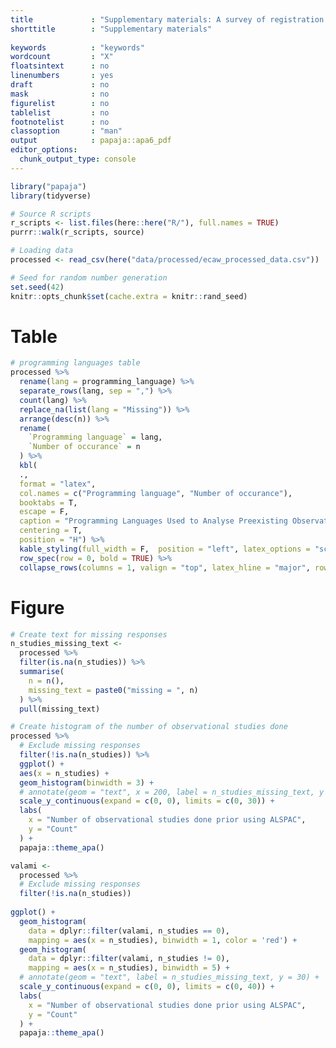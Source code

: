 ```yaml
---
title             : "Supplementary materials: A survey of registration practices among observational researchers using preexisting datasets"
shorttitle        : "Supplementary materials"
  
keywords          : "keywords"
wordcount         : "X"
floatsintext      : no
linenumbers       : yes
draft             : no
mask              : no
figurelist        : no
tablelist         : no
footnotelist      : no
classoption       : "man"
output            : papaja::apa6_pdf
editor_options: 
  chunk_output_type: console
---
```


```r
library("papaja")
library(tidyverse)

# Source R scripts
r_scripts <- list.files(here::here("R/"), full.names = TRUE)
purrr::walk(r_scripts, source)

# Loading data
processed <- read_csv(here("data/processed/ecaw_processed_data.csv"))
```

```r
# Seed for random number generation
set.seed(42)
knitr::opts_chunk$set(cache.extra = knitr::rand_seed)
```

# Table 

```r
# programming languages table
processed %>% 
  rename(lang = programming_language) %>% 
  separate_rows(lang, sep = ",") %>% 
  count(lang) %>% 
  replace_na(list(lang = "Missing")) %>% 
  arrange(desc(n)) %>% 
  rename(
    `Programming language` = lang,
    `Number of occurance` = n
  ) %>% 
  kbl(
  .,
  format = "latex",
  col.names = c("Programming language", "Number of occurance"),
  booktabs = T,
  escape = F,
  caption = "Programming Languages Used to Analyse Preexisting Observational Data",
  centering = T,
  position = "H") %>%
  kable_styling(full_width = F,  position = "left", latex_options = "scale_down") %>%
  row_spec(row = 0, bold = TRUE) %>%
  collapse_rows(columns = 1, valign = "top", latex_hline = "major", row_group_label_position = "identity")
```

# Figure

```r
# Create text for missing responses
n_studies_missing_text <- 
  processed %>% 
  filter(is.na(n_studies)) %>% 
  summarise(
    n = n(),
    missing_text = paste0("missing = ", n)
  ) %>% 
  pull(missing_text)

# Create histogram of the number of observational studies done
processed %>% 
  # Exclude missing responses
  filter(!is.na(n_studies)) %>% 
  ggplot() +
  aes(x = n_studies) +
  geom_histogram(binwidth = 3) +
  # annotate(geom = "text", x = 200, label = n_studies_missing_text, y = 30) +
  scale_y_continuous(expand = c(0, 0), limits = c(0, 30)) +
  labs(
    x = "Number of observational studies done prior using ALSPAC",
    y = "Count"
  ) +
  papaja::theme_apa()

valami <- 
  processed %>% 
  # Exclude missing responses
  filter(!is.na(n_studies))
  
ggplot() +
  geom_histogram(
    data = dplyr::filter(valami, n_studies == 0),
    mapping = aes(x = n_studies), binwidth = 1, color = 'red') +
  geom_histogram(
    data = dplyr::filter(valami, n_studies != 0),
    mapping = aes(x = n_studies), binwidth = 5) +
  # annotate(geom = "text", label = n_studies_missing_text, y = 30) +
  scale_y_continuous(expand = c(0, 0), limits = c(0, 40)) +
  labs(
    x = "Number of observational studies done prior using ALSPAC",
    y = "Count"
  ) +
  papaja::theme_apa()
```

